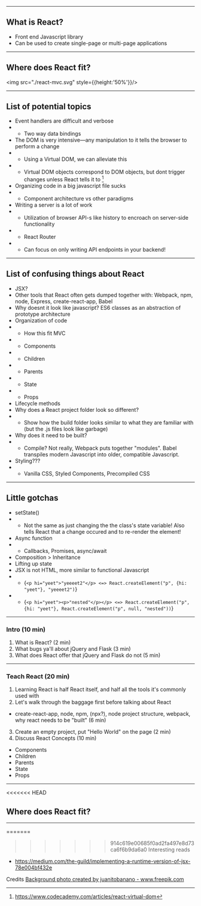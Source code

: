 
<Header>
  <GlobalStyle/>
</Header>

<Title>

<ReactLogo/>

# React 
An intro to Facebook's framework for building UIs

</Title>

---
## What is React?
- Front end Javascript library
- Can be used to create single-page or multi-page applications

---
## Where does React fit?

<img src="./react-mvc.svg" style={{height:'50%'}}/>

---

## List of potential topics
- Event handlers are difficult and verbose
- - Two way data bindings
- The DOM is very intensive—any manipulation to it tells the browser to perform a change
- - Using a Virtual DOM, we can alleviate this
- - Virtual DOM objects correspond to DOM objects, but dont trigger changes unless React tells it to [^1]
- Organizing code in a big javascript file sucks
- - Component architecture vs other paradigms
- Writing a server is a lot of work
- - Utilization of browser API-s like history to encroach on server-side functionality
- - React Router
- - Can focus on only writing API endpoints in your backend!

[^1]:https://www.codecademy.com/articles/react-virtual-dom

---

## List of confusing things about React
- JSX?
- Other tools that React often gets dumped together with: Webpack, npm, node, Express, create-react-app, Babel
- Why doesnt it look like javascript? ES6 classes as an abstraction of prototype architecture
- Organization of code
- - How this fit MVC
- - Components
- - Children
- - Parents
- - State
- - Props
- Lifecycle methods
- Why does a React project folder look so different?
- - Show how the build folder looks similar to what they are familiar with (but the .js files look like garbage)
- Why does it need to be built?
- - Compile? Not really, Webpack puts together "modules". Babel transpiles modern Javascript into older, compatible Javascript.
- Styling???
- - Vanilla CSS, Styled Components, Precompiled CSS


---

## Little gotchas
- setState()
- - Not the same as just changing the the class's state variable! Also tells React that a change occured and to re-render the element!
- Async function
- - Callbacks, Promises, async/await
- Composition > Inheritance
- Lifting up state
- JSX is not HTML, more similar to functional Javascript
- - {`<p hi="yeet">"yeeeet2"</p> <=> React.createElement("p", {hi: "yeet"}, "yeeeet2")`}
- - {`<p hi="yeet"><p>"nested"</p></p> <=> React.createElement("p", {hi: "yeet"}, React.createElement("p", null, "nested"))`}

---

### Intro (10 min)
1. What is React? (2 min)
2. What bugs ya'll about jQuery and Flask (3 min)
3. What does React offer that jQuery and Flask do not (5 min)

---

### Teach React (20 min)
1. Learning React is half React itself, and half all the tools it's commonly used with
2. Let's walk through the baggage first before talking about React
- create-react-app, node, npm, (npx?), node project structure, webpack, why react needs to be "built" (6 min)
3. Create an empty project, put "Hello World" on the page (2 min)
4. Discuss React Concepts (10 min)
- Components
- Children
- Parents
- State
- Props

---

<<<<<<< HEAD
## Where does React fit?



---

=======
>>>>>>> 914c619e00685f0ad2fa497e8d73ca6f6b9da6a0
Interesting reads
- https://medium.com/the-guild/implementing-a-runtime-version-of-jsx-78e004bf432e

Credits
<a href="https://www.freepik.com/free-photos-vectors/background">Background photo created by juanitobanano - www.freepik.com</a>